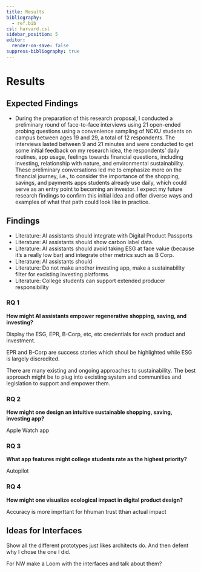 ```yaml
---
title: Results
bibliography:
  - ref.bib
csl: harvard.csl
sidebar_position: 5
editor:
  render-on-save: false
suppress-bibliography: true
---
```





# Results

## Expected Findings

-   During the preparation of this research proposal, I conducted a
    preliminary round of face-to-face interviews using 21 open-ended
    probing questions using a convenience sampling of NCKU students on
    campus between ages 19 and 29, a total of 12 respondents. The
    interviews lasted between 9 and 21 minutes and were conducted to get
    some initial feedback on my research idea, the respondents’ daily
    routines, app usage, feelings towards financial questions, including
    investing, relationship with nature, and environmental
    sustainability. These preliminary conversations led me to emphasize
    more on the financial journey, i.e., to consider the importance of
    the shopping, savings, and payments apps students already use daily,
    which could serve as an entry point to becoming an investor. I
    expect my future research findings to confirm this initial idea and
    offer diverse ways and examples of what that path could look like in
    practice.

## Findings

-   Literature: AI assistants should integrate with Digital Product
    Passports
-   Literature: AI assistants should show carbon label data.
-   Literature: AI assistants should avoid taking ESG at face value
    (because it’s a really low bar) and integrate other metrics such as
    B Corp.
-   Literature: AI assistants should
-   Literature: Do not make another investing app, make a sustainability
    filter for excisting investing platforms.
-   Literature: College students can support extended producer
    responsibility

### RQ 1

**How might AI assistants empower regenerative shopping, saving, and
investing?**

Display the ESG, EPR, B-Corp, etc, etc credentials for each product and
investment.

EPR and B-Corp are success stories which shoul be highlighted while ESG
is largely discredited.

There are many existing and ongoing approaches to sustainability. The
best approach might be to plug into excisting system and communities and
legislation to support and empower them.

### RQ 2

**How might one design an intuitive sustainable shopping, saving,
investing app?**

Apple Watch app

### RQ 3

**What app features might college students rate as the highest
priority?**

Autopilot

### RQ 4

**How might one visualize ecological impact in digital product design?**

Accuracy is more imprttant for hhuman trust tthan actual impact

## Ideas for Interfaces

Show all the different prototypes just likes architects do. And then
defent why I chose the one I did.

For NW make a Loom with the interfaces and talk about them?
